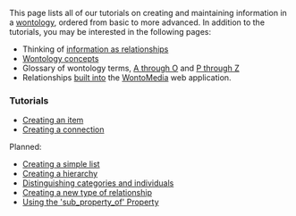 <!-- Copyright (c)  2010  Glen E. Ivey
     Permission is granted to copy, distribute and/or modify this document
     under the terms of the GNU Free Documentation License, Version 1.3;
     with no Invariant Sections, no Front-Cover Texts, and no Back-Cover Texts.
     A copy of the license is in the file COPYING.DOCUMENTATION
  -->
This page lists all of our tutorials on creating and maintaining information in a [[WmHelp:GlossaryPtoZ#anchor_Wontology|wontology]], ordered from basic to more advanced.  In addition to the tutorials, you may be interested in the following pages:

* Thinking of [[WmHelp:InformationAsRelationships|information as relationships]]
* [[WmHelp:WontologyConcepts|Wontology concepts]]
* Glossary of wontology terms, [[WmHelp:GlossaryAtoO|A through O]] and [[WmHelp:GlossaryPtoZ|P through Z]]
* Relationships [[WmHelp:BuiltInRelationships|built into]] the [[WontoMedia]] web application.

<h3>Tutorials</h3>

* [[WmHelp:Tutorials/CreatingAnItem|Creating an item]]
* [[WmHelp:Tutorials/CreatingAConnection|Creating a connection]]

Planned:

* [[WmHelp:Tutorials/CreatingAList|Creating a simple list]]
* [[WmHelp:Tutorials/CreatingAHierarchy|Creating a hierarchy]]
* [[WmHelp:Tutorials/CategoriesVsIndividuals|Distinguishing categories and individuals]]
* [[WmHelp:Tutorials/CreatingAProperty|Creating a new type of relationship]]
* [[WmHelp:Tutorials/UsingSPO|Using the 'sub_property_of' Property]]
